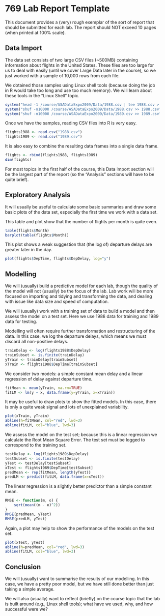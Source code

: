 
# 769 Lab Report Template

This document provides a (very) rough exemplar of the sort of report
that should be submitted for each lab.  The report should NOT exceed
10 pages (when printed at 100% scale).

## Data Import 

The data set consists of two large CSV files (~500MB) containing
information about flights in the United States.
These files are too large
for us to deal with easily (until we cover Large Data later in the course),
so we just worked with a sample of 10,000 rows from each file.

We obtained those samples using Linux shell tools (because doing the 
job in R would take too long and use too much memory).  We will learn
about these tools in the "Linux Shell" topic.

```{r}
system("head -1 /course/ASADataExpo2009/Data/1988.csv | tee 1988.csv > 1989.csv")
system("shuf -n10000 /course/ASADataExpo2009/Data/1988.csv >> 1988.csv")
system("shuf -n10000 /course/ASADataExpo2009/Data/1989.csv >> 1989.csv")
```

Once we have the samples, reading CSV files into R is very easy.

```{r}
flights1988 <- read.csv("1988.csv")
flights1989 <- read.csv("1989.csv")
```

It is also easy to combine the resulting data frames into a single
data frame.

```{r}
flights <- rbind(flights1988, flights1989)
dim(flights)
```

For most topics in the first half of the course, this Data Import section
will be the largest part of the report (so the "Analysis" sections
will have to be quite brief).

## Exploratory Analysis

It will usually be useful to calculate some basic summaries and
draw some basic plots of the data set, especially the first time
we work with a data set.

This table and plot show that the number of flights per month is quite even.

```{r}
table(flights$Month)
barplot(table(flights$Month))
```

This plot shows a weak suggestion that (the log of)
departure delays are greater 
later in the day.

```{r}
plot(flights$DepTime, flights$DepDelay, log="y")

```

## Modelling

We will (usually) build a predictive model for each lab, though the
quality of the model will not (usually) be the focus of the lab.
Lab work will be more focused on importing and tidying and transforming
the data, and dealing with issue like data size and speed of
computation.

We will (usually) work with a training set of data to build a model
and then assess the model on a test set.  Here we use 1988 data
for training and 1989 data for testing.

Modelling will often require further transformation and restructuring
of the data.  In this case, we log the departure delays, which means
we must discard all non-positive delays.

```{r}
trainDelay <- log(flights1988$DepDelay)
trainSubset <- is.finite(trainDelay)
yTrain <- trainDelay[trainSubset]
xTrain <- flights1988$DepTime[trainSubset]
```

We consider two models:  a simple constant mean delay and a linear
regression of delay against departure time.

```{r}
fitMean <- mean(yTrain, na.rm=TRUE)
fitLM <- lm(y ~ x, data.frame(y=yTrain, x=xTrain))
```

It may be useful to draw plots to show the fitted models.
In this case, there is only a quite weak signal and lots of
unexplained variability.

```{r}
plot(xTrain, yTrain)
abline(h=fitMean, col="red", lwd=3)
abline(fitLM, col="blue", lwd=3)
```

We assess the model on the test set;  because this is a linear regression
we calculate the Root Mean Square Error.  The test set must be
logged to correspond to the training set.

```{r}
testDelay <- log(flights1989$DepDelay)
testSubset <- is.finite(testDelay)
yTest <- testDelay[testSubset]
xTest <- flights1989$DepTime[testSubset]
predMean <- rep(fitMean, length(yTest))
predLM <- predict(fitLM, data.frame(x=xTest))
```
The linear regression is a slightly better predictor than a simple
constant mean.

```{r}
RMSE <- function(m, o) {
    sqrt(mean((m - o)^2))
}
RMSE(predMean, yTest)
RMSE(predLM, yTest)
```

Again, a plot may help to show the performance of the models on the 
test set.

```{r}
plot(xTest, yTest)
abline(h=predMean, col="red", lwd=3)
abline(fitLM, col="blue", lwd=3)
```

## Conclusion

We will (usually) want to summarise the results of our modelling.
In this case, we have a pretty poor model, but we have still done better
than just taking a simple average.

We will also (usually) want to reflect (briefly) on the course topic
that the lab is built around (e.g., Linux shell tools);  what have
we used, why, and how successful were we?
